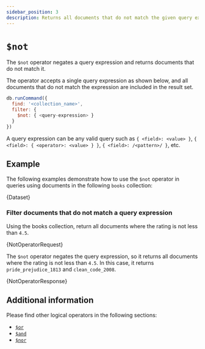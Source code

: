```yaml
---
sidebar_position: 3
description: Returns all documents that do not match the given query expression.
---
```


# `$not`


The `$not` operator negates a query expression and returns documents that do not match it.

The operator accepts a single query expression as shown below, and all documents that do not match the expression are included in the result set.

```js
db.runCommand({
  find: '<collection_name>',
  filter: {
    $not: { <query-expression> }
  }
})
```

A query expression can be any valid query such as `{ <field>: <value> }`, `{ <field>: { <operator>: <value> } }`, `{ <field>: /<pattern>/ }`, etc.

## Example

The following examples demonstrate how to use the `$not` operator in queries using documents in the following `books` collection:

<!-- markdownlint-disable MD033 -->

<CodeBlock language="js">{Dataset}</CodeBlock>

### Filter documents that do not match a query expression

Using the books collection, return all documents where the rating is not less than `4.5`.

<CodeBlock language="js">{NotOperatorRequest}</CodeBlock>

The `$not` operator negates the query expression, so it returns all documents where the rating is not less than `4.5`.
In this case, it returns `pride_prejudice_1813` and `clean_code_2008`.

<CodeBlock language="js">{NotOperatorResponse}</CodeBlock>

## Additional information

Please find other logical operators in the following sections:

- [`$or`](./or.mdx)
- [`$and`](./and.mdx)
- [`$nor`](./nor.mdx)

<!-- markdownlint-enable MD033 -->
